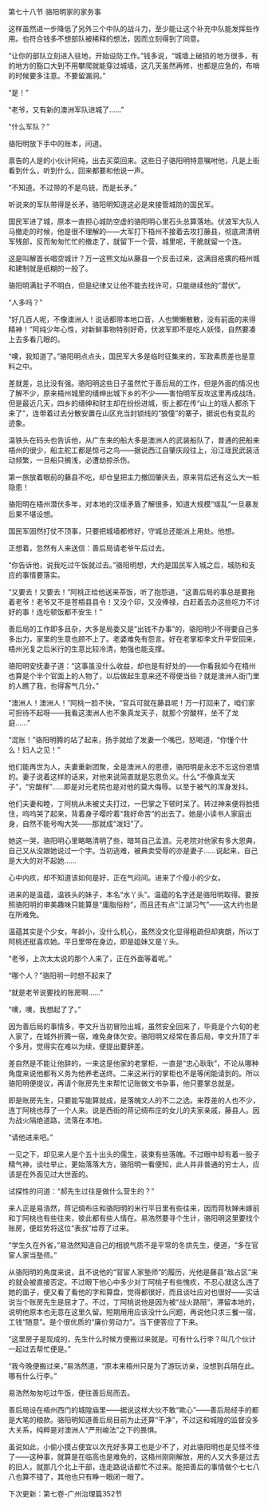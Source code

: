 

第七十八节 骆阳明家的家务事

这样虽然进一步降低了另外三个中队的战斗力，至少能让这个补充中队能发挥些作用。也符合钱多不想部队被稀释的想法，因而立刻得到了同意。

“让你的部队立刻进入驻地，开始设防工作。”钱多说，“城墙上破损的地方很多，有的地方的豁口大到不用攀爬就能穿过城墙，这几天虽然再修，也都是应急的，布哨的时候要多注意。不要留漏洞。”

“是！”

“老爷，又有新的澳洲军队进城了……”

“什么军队？”

骆阳明放下手中的账本，问道。

禀告的人是的小伙计阿纯，出去买菜回来。这些日子骆阳明特意嘱咐他，凡是上街看到什么，听到什么，回来都要和他说一声。

“不知道。不过带的不是鸟铳，而是长矛。”

听说来的军队带得是长矛，骆阳明知道这必是来接管城防的国民军。

国民军进了城，原本一直担心城防空虚的骆阳明心里石头总算落地。伏波军大队人马撤走的时候，他是很不理解的――大军打下梧州不接着去攻打藤县，彻底肃清明军残部，反而匆匆忙忙的撤走了，就留下一个营，城里呢，干脆就留一个连。

这是叫解首长唱空城计？万一这熊文灿从藤县一个反击过来，这满目疮痍的梧州城和建制就是纸糊的一般了。

骆阳明满肚子不明白，但是纪律又让他不能去找许可，只能继续他的“潜伏”。

“人多吗？”

“好几百人呢，不像澳洲人！说话都带本地口音，人也懒懒散散，没有前面的来得精神！”阿纯少年心性，对新鲜事物特别好奇，伏波军即不是吃人妖怪，自然要凑上去多看几眼的。

“噢，我知道了。”骆阳明点点头，国民军大多是临时征集来的，军政素质差也是意料之中。

差就差，总比没有强。骆阳明这些日子虽然忙于善后局的工作，但是外面的情况也了解不少，原来梧州城里的缙绅出城下乡的不少――害怕明军反攻这里再成战场，但是最近几天，四乡的缙绅和财主却在纷纷进城，街上都在传“山上的瑶人都杀下来了”，连带着过去分散安置在山区充当封锁线的“狼僮”的寨子，据说也有变乱的迹象。

温铁头在码头也告诉他，从广东来的船大多是澳洲人的武装船队了，普通的民船来梧州的很少，船主舵工都是惊弓之鸟――据说西江自肇庆段往上，沿江瑶民武装活动频繁，一旦船只搁浅，必遭劫掠杀伤。

第一旅放着眼前的藤县不吃，却仓皇把主力撤回肇庆去，原来背后还有这么大一桩隐患！

骆阳明在梧州潜伏多年，对本地的汉瑶矛盾了解很多，知道大规模“瑶乱”一旦暴发后果不堪设想。

国民军固然打仗不顶事，只要把城墙都修好，守城总还能派上用处。他想。

正想着，忽然有人来送信：善后局请老爷午后过去。

“你告诉他，说我吃过午饭就过去。”骆阳明想，大约是国民军入城之后，城防和支应的事情要落实。

“又要去！又要去！”阿桃正给他送来茶饭，听了抱怨道，“这善后局的事总是要拖着老爷！老爷又不是苍梧县县令！又没个印，又没俸禄，白赶着去办这些吃力不讨好的事！连吃顿饭都不安生！”

善后局的工作即多且杂，大多是局委又是“出钱不办事”的，骆阳明少不得要自己多多出力，家里的生意也顾不上了。老婆难免有怨言。好在老掌柜李文升平安回来，梧州光复之后米行的生意比较冷清，勉强也能支撑。

骆阳明安抚妻子道：“这事虽没什么收益，却也是有好处的――你看我如今在梧州也算是个半个官面上的人物了，以后做起生意来还不得便当些？就是澳洲人衙门里的人瞧了我，也得客气几分。”

“澳洲人！澳洲人！”阿桃一脸不快，“官兵可就在藤县呢！万一打回来了，咱们家可担待不起呀――我看这澳洲人也不象真龙天子，就那个穷酸样，坐不了龙庭……”

“混账！”骆阳明腾的站了起来，扬手就给了发妻一个嘴巴，怒喝道，“你懂个什么！妇人之见！”

他们能再世为人，夫妻重新团聚，全是澳洲人的恩德，骆阳明是永志不忘这份恩情的。妻子说着这样的话来，对他来说简直就是忘恩负义。什么“不像真龙天子”，“穷酸样”……即是对元老院也是对他的莫大侮辱。以至于被气的浑身发抖。

他们夫妻和睦，丁阿桃从未被丈夫打过，一巴掌之下顿时呆了。转过神来便将脸捂住，呜呜哭了起来，背着身子嘤咛着“我好命苦”的出去了。她是小读书人家庭出身，自然不能号啕大哭――那就成“泼妇”了。

她这一哭，骆阳明心里略略清明了些，暗骂自己孟浪。元老院对他家有多大恩典，自己又从没跟她说过一个字。当初逃难，被典卖受辱的亦是妻子……说起来，自己是大大的对不起她……

心中内疚，却不知道该如何是好，正在气闷间。进来了个瘦小的少女。

进来的是温蕴，温铁头的妹子，本名“水丫头”。温蕴的名字还是骆阳明取得。要按照骆阳明的审美趣味只能算是“庸脂俗粉”，而且还有点“江湖习气”――这大约也是在所难免。

温蕴其实是个少女，年龄小，没什么机心，虽然没文化显得粗疏但却爽朗，所以丁阿桃还挺喜欢她。平日里带在身边，即是姐妹又是丫头。

“老爷，上次太太说的那个人来了，正在外面等着呢。”

“哪个人？”骆阳明一时想不起来了

“就是老爷说要找的账房啊……”

“噢，噢，我想起了了。”

因为善后局的事情多，李文升当初冒险出城，虽然安全回来了，毕竟是个六旬的老人家了，在城外折腾一宿，难免身体欠安。骆阳明又经常在善后局，李文升顶了半个多月，觉得实在难以为续，便提出要辞差。

差自然是不能让他辞的，一来这是他家的老掌柜，一直是“忠心耿耿”，不论从哪种角度来说他都有义务为他养老送终。二来这米行的掌柜也不是等闲能请到的。所以骆阳明便提议，再请个账房先生来帮忙记账做文书杂事，他只要掌总就是。

即是账房先生，只要能写能算就成，是落魄文人的不二之选。来荐差的人也不少，连丁阿桃也荐了一个人来。说是西街的蒋记绸布庄的女儿的夫家亲戚，藤县人。因为战火隔绝道路，流落在本地。

“请他进来吧。”

一见之下，却见来人是个五十出头的儒生，装束有些落魄。不过眼中却有着一股子精气神，谈吐举止，更始落落大方，骆阳明一看便知，此人并非普通的穷士人，应该是在外面见过大世面的。

试探性的问道：“郝先生过往是做什么营生的？”

来人正是易浩然，蒋记绸布庄和骆阳明的米行平日里有些往来，因而蒋秋婵未嫁前和丁阿桃也有些往来，彼此都有些人情在。易浩然要寻个生计，骆阳明这里要找个账房，便趁势将这位“表叔”给荐了过来。

“学生久在外省，”易浩然知道自己的相貌气质不是平常的冬烘先生，便道，“多在官宦人家当塾师。”

从骆阳明的角度来说，且不说他的“官宦人家塾师“的履历，光他是藤县“敌占区”来的就会被直接否定。不过眼下他心中多少对丁阿桃子有些愧疚，不忍心就这么违了她的面子，便又看了看他的字和算盘，觉得都很好，而且谈吐应对也很好――实话说当个账房先生是屈才了。不过，丁阿桃说他是因为被“战火路阻”，滞留本地的，说明他原本也无意在这里久留。短期用用应该没什么问题，再说他只求三餐一宿，工钱“随意”。是个很优质的“廉价劳动力”。当下便答应了下来。

“这里房子是现成的，先生什么时候方便搬过来就是。可有什么行李？叫几个伙计一起过去帮忙便是。”

“我今晚便搬过来，”易浩然道，“原本来梧州只是为了游玩访亲，没想到兵阻在此。哪有什么行李。”

易浩然匆匆吃过午饭，便往善后局而去。

善后局设在梧州西门的城隍庙里――据说这样大伙不敢“欺心”――善后局经手的都是大笔的粮款。骆阳明知道善后局目前为止还算“干净”，不过这和城隍的监督没多大关系，纯粹是对澳洲人“严刑峻法”之下的畏惧。

虽说如此，小偷小摸占便宜以次充好多算工也是少不了，对此骆阳明也是见怪不怪了――这种事，就算是在临高也是难免的，这梧州刚刚解放，用的人又大多是过去的旧人，就那几个北上干部，连走路说话都忙不过来。能把善后的事情做个七七八八也算不错了，其他也只有睁一眼闭一眼了。

下次更新：第七卷-广州治理篇352节

